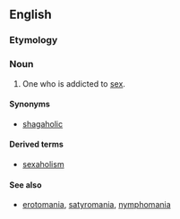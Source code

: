 ==English==

===Etymology===
{{suffix|sex|aholic}}

===Noun===
{{en-noun}}

# One who is addicted to [[sex]].

====Synonyms====
*[[shagaholic]] {{qualifier|UK|slang}}

====Derived terms====
* [[sexaholism]]

====See also====
* [[erotomania]], [[satyromania]], [[nymphomania]]